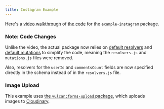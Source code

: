 ```yaml
---
title: Instagram Example
---
```


Here's a [video walkthrough](https://www.youtube.com/watch?v=qibyA_ReqEQ) of [the code](https://github.com/VulcanJS/Vulcan-Starter/tree/master/packages/example-instagram) for the `example-instagram` package.

### Note: Code Changes

Unlike the video, the actual package now relies on [default resolvers](/resolvers.html#Default-Resolvers) and [default mutations](/mutations.html#Default-Mutations) to simplify the code, meaning the `resolvers.js` and `mutations.js` files were removed. 

Also, resolvers for the `userId` and `commentsCount` fields are now specified directly in the schema instead of in the `resolvers.js` file.

### Image Upload

This example uses [the `vulcan:forms-upload` package](forms-upload.html), which  uploads images to [Cloudinary](http://cloudinary.com).
